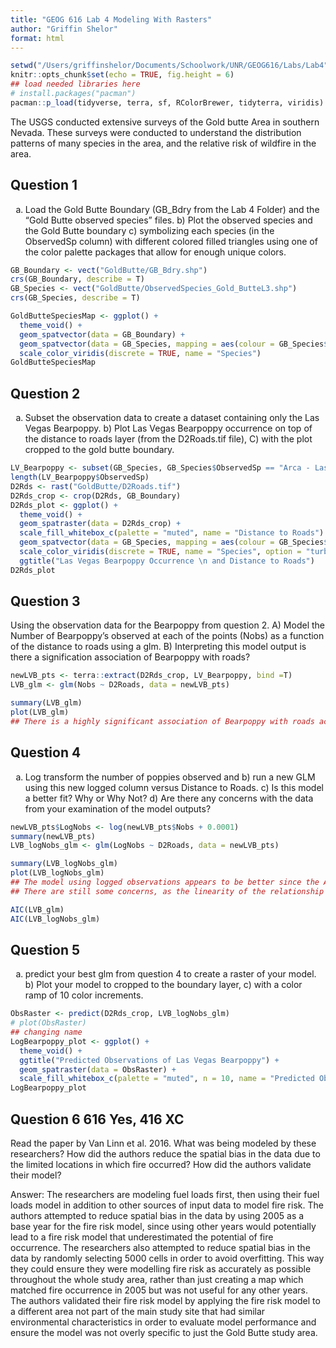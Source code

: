 ```yaml
---
title: "GEOG 616 Lab 4 Modeling With Rasters"
author: "Griffin Shelor"
format: html
---
```


```r
setwd("/Users/griffinshelor/Documents/Schoolwork/UNR/GEOG616/Labs/Lab4")
knitr::opts_chunk$set(echo = TRUE, fig.height = 6)
## load needed libraries here
# install.packages("pacman")
pacman::p_load(tidyverse, terra, sf, RColorBrewer, tidyterra, viridis)
```
The USGS conducted extensive surveys of the Gold butte Area in southern Nevada. These surveys were conducted to understand the distribution patterns of many species in the area, and the relative risk of wildfire in the area.

## Question 1
a) Load the Gold Butte Boundary (GB_Bdry from the Lab 4 Folder) and the "Gold Butte observed species" files. b) Plot the observed species and the Gold Butte boundary c) symbolizing each species (in the ObservedSp column) with different colored filled triangles using one of the color palette packages that allow for enough unique colors.


```r
GB_Boundary <- vect("GoldButte/GB_Bdry.shp")
crs(GB_Boundary, describe = T)
GB_Species <- vect("GoldButte/ObservedSpecies_Gold_ButteL3.shp")
crs(GB_Species, describe = T)
```

```r
GoldButteSpeciesMap <- ggplot() +
  theme_void() +
  geom_spatvector(data = GB_Boundary) +
  geom_spatvector(data = GB_Species, mapping = aes(colour = GB_Species$ObservedSp), shape = 17) +
  scale_color_viridis(discrete = TRUE, name = "Species")
GoldButteSpeciesMap
```


## Question 2
a) Subset the observation data to create a dataset containing only the Las Vegas Bearpoppy. b) Plot Las Vegas Bearpoppy occurrence on top of the distance to roads layer (from the D2Roads.tif file), C) with the plot cropped to the gold butte boundary.


```r
LV_Bearpoppy <- subset(GB_Species, GB_Species$ObservedSp == "Arca - Las Vegas Bearpoppy")
length(LV_Bearpoppy$ObservedSp)
D2Rds <- rast("GoldButte/D2Roads.tif")
D2Rds_crop <- crop(D2Rds, GB_Boundary)
D2Rds_plot <- ggplot() +
  theme_void() +
  geom_spatraster(data = D2Rds_crop) +
  scale_fill_whitebox_c(palette = "muted", name = "Distance to Roads") +
  geom_spatvector(data = GB_Species, mapping = aes(colour = GB_Species$ObservedSp), shape = 17) +
  scale_color_viridis(discrete = TRUE, name = "Species", option = "turbo") +
  ggtitle("Las Vegas Bearpoppy Occurrence \n and Distance to Roads")
D2Rds_plot
```
##  Question 3
Using the observation data for the Bearpoppy from question 2. A) Model the Number of Bearpoppy's observed at each of the points (Nobs) as a function of the distance to roads using a glm. B) Interpreting this model output is there a signification association of Bearpoppy with roads?

```r
newLVB_pts <- terra::extract(D2Rds_crop, LV_Bearpoppy, bind =T)
LVB_glm <- glm(Nobs ~ D2Roads, data = newLVB_pts)
```

```r
summary(LVB_glm)
plot(LVB_glm)
## There is a highly significant association of Bearpoppy with roads according to this model.
```


## Question 4
a) Log transform the number of poppies observed and b) run a new GLM using this new logged column versus Distance to Roads. c) Is this model a better fit? Why or Why Not? d) Are there any concerns with the data from your examination of the model outputs?

```r
newLVB_pts$LogNobs <- log(newLVB_pts$Nobs + 0.0001)
summary(newLVB_pts)
LVB_logNobs_glm <- glm(LogNobs ~ D2Roads, data = newLVB_pts)
```

```r
summary(LVB_logNobs_glm)
plot(LVB_logNobs_glm)
## The model using logged observations appears to be better since the AIC value is lower. Additionally, the p-values for the coefficients are similar and the Q-Q residual plot follows the straight line more closely. The other plots are similar enough so that one model does not stand out. Where there is a difference, the model using logged observations appears to better fit the data. 
## There are still some concerns, as the linearity of the relationship between Distance to Roads and the Log-transformed Observations is difficult to evaluate given the multiple points which share predicted values but have different residuals. In order to be more confident in our data, we would want to see fewer points clumped towards one end of the Residuals vs Fitted plot.
```




```r
AIC(LVB_glm)
AIC(LVB_logNobs_glm)
```

## Question 5
a) predict your best glm from question 4 to create a raster of your model. b) Plot your model to cropped to the boundary layer, c) with a color ramp of 10 color increments.


```r
ObsRaster <- predict(D2Rds_crop, LVB_logNobs_glm)
# plot(ObsRaster)
## changing name
LogBearpoppy_plot <- ggplot() +
  theme_void() +
  ggtitle("Predicted Observations of Las Vegas Bearpoppy") +
  geom_spatraster(data = ObsRaster) + 
  scale_fill_whitebox_c(palette = "muted", n = 10, name = "Predicted Observations", na.value = "white")
LogBearpoppy_plot
```

## Question 6 616 Yes, 416 XC
Read the paper by Van Linn et al. 2016. What was being modeled by these researchers? How did the authors reduce the spatial bias in the data due to the limited locations in which fire occurred? How did the authors validate their model? 

Answer: The researchers are modeling fuel loads first, then using their fuel loads model in addition to other sources of input data to model fire risk. The authors attempted to reduce spatial bias in the data by using 2005 as a base year for the fire risk model, since using other years would potentially lead to a fire risk model that underestimated the potential of fire occurrence. The researchers also attempted to reduce spatial bias in the data by randomly selecting 5000 cells in order to avoid overfitting. This way they could ensure they were modelling fire risk as accurately as possible throughout the whole study area, rather than just creating a map which matched fire occurrence in 2005 but was not useful for any other years. The authors validated their fire risk model by applying the fire risk model to a different area not part of the main study site that had similar environmental characteristics in order to evaluate model performance and ensure the model was not overly specific to just the Gold Butte study area. 
